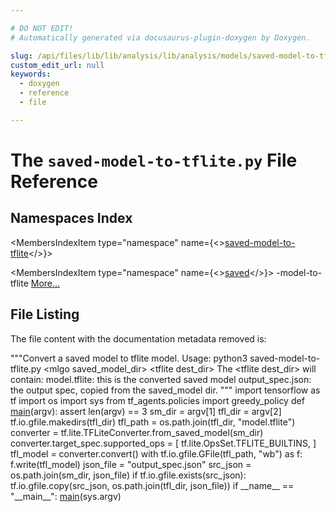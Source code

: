 ```yaml
---

# DO NOT EDIT!
# Automatically generated via docusaurus-plugin-doxygen by Doxygen.

slug: /api/files/lib/lib/analysis/lib/analysis/models/saved-model-to-tflite-py
custom_edit_url: null
keywords:
  - doxygen
  - reference
  - file

---
```





# The `saved-model-to-tflite.py` File Reference

<DoxygenPage pluginConfig={pluginConfig}>



## Namespaces Index

<MembersIndex>

<MembersIndexItem
  type="namespace"
  name={<><a href="/docs/api/namespaces/saved-model-to-tflite">saved-model-to-tflite</a></>}>
</MembersIndexItem>

<MembersIndexItem
  type="namespace"
  name={<><a href="/docs/api/namespaces/saved">saved</a></>}>
-model-to-tflite <a href="/docs/api/namespaces/saved/#details">More...</a>
</MembersIndexItem>

</MembersIndex>


## File Listing

The file content with the documentation metadata removed is:

<ProgramListing>

<Link id="l00001" /><CodeLine lineNumber="1" lineLink="/docs/api/namespaces/saved"><Highlight kind="stringliteral">&quot;&quot;&quot;Convert a saved model to tflite model.</Highlight></CodeLine>
<Link id="l00002" /><CodeLine lineNumber="2"><Highlight kind="stringliteral"></Highlight></CodeLine>
<Link id="l00003" /><CodeLine lineNumber="3"><Highlight kind="stringliteral">Usage: python3 saved-model-to-tflite.py &lt;mlgo saved&#95;model&#95;dir&gt; &lt;tflite dest&#95;dir&gt;</Highlight></CodeLine>
<Link id="l00004" /><CodeLine lineNumber="4"><Highlight kind="stringliteral"></Highlight></CodeLine>
<Link id="l00005" /><CodeLine lineNumber="5"><Highlight kind="stringliteral">The &lt;tflite dest&#95;dir&gt; will contain:</Highlight></CodeLine>
<Link id="l00006" /><CodeLine lineNumber="6"><Highlight kind="stringliteral">  model.tflite: this is the converted saved model</Highlight></CodeLine>
<Link id="l00007" /><CodeLine lineNumber="7"><Highlight kind="stringliteral">  output&#95;spec.json: the output spec, copied from the saved&#95;model dir.</Highlight></CodeLine>
<Link id="l00008" /><CodeLine lineNumber="8"><Highlight kind="stringliteral">&quot;&quot;&quot;</Highlight><Highlight kind="normal"></Highlight></CodeLine>
<Link id="l00009" /><CodeLine lineNumber="9"><Highlight kind="normal"></Highlight></CodeLine>
<Link id="l00010" /><CodeLine lineNumber="10"><Highlight kind="normal"></Highlight><Highlight kind="keyword">import</Highlight><Highlight kind="normal"> tensorflow </Highlight><Highlight kind="keyword">as</Highlight><Highlight kind="normal"> tf</Highlight></CodeLine>
<Link id="l00011" /><CodeLine lineNumber="11"><Highlight kind="normal"></Highlight><Highlight kind="keyword">import</Highlight><Highlight kind="normal"> os</Highlight></CodeLine>
<Link id="l00012" /><CodeLine lineNumber="12"><Highlight kind="normal"></Highlight><Highlight kind="keyword">import</Highlight><Highlight kind="normal"> sys</Highlight></CodeLine>
<Link id="l00013" /><CodeLine lineNumber="13"><Highlight kind="normal"></Highlight><Highlight kind="keyword">from</Highlight><Highlight kind="normal"> tf&#95;agents.policies </Highlight><Highlight kind="keyword">import</Highlight><Highlight kind="normal"> greedy&#95;policy</Highlight></CodeLine>
<Link id="l00014" /><CodeLine lineNumber="14"><Highlight kind="normal"></Highlight></CodeLine>
<Link id="l00015" /><CodeLine lineNumber="15"><Highlight kind="normal"></Highlight></CodeLine>
<Link id="l00016" /><CodeLine lineNumber="16" lineLink="/docs/api/namespaces/saved-model-to-tflite/#aa274d2db6246f2e882e5c84f664c5bfc"><Highlight kind="normal"></Highlight><Highlight kind="keyword">def </Highlight><Highlight kind="normal"><a href="/docs/api/namespaces/saved-model-to-tflite/#aa274d2db6246f2e882e5c84f664c5bfc">main</a>(argv):</Highlight></CodeLine>
<Link id="l00017" /><CodeLine lineNumber="17"><Highlight kind="normal">    </Highlight><Highlight kind="keyword">assert</Highlight><Highlight kind="normal"> len(argv) == 3</Highlight></CodeLine>
<Link id="l00018" /><CodeLine lineNumber="18"><Highlight kind="normal">    sm&#95;dir = argv&#91;1&#93;</Highlight></CodeLine>
<Link id="l00019" /><CodeLine lineNumber="19"><Highlight kind="normal">    tfl&#95;dir = argv&#91;2&#93;</Highlight></CodeLine>
<Link id="l00020" /><CodeLine lineNumber="20"><Highlight kind="normal">    tf.io.gfile.makedirs(tfl&#95;dir)</Highlight></CodeLine>
<Link id="l00021" /><CodeLine lineNumber="21"><Highlight kind="normal">    tfl&#95;path = os.path.join(tfl&#95;dir, </Highlight><Highlight kind="stringliteral">&quot;model.tflite&quot;</Highlight><Highlight kind="normal">)</Highlight></CodeLine>
<Link id="l00022" /><CodeLine lineNumber="22"><Highlight kind="normal">    converter = tf.lite.TFLiteConverter.from&#95;saved&#95;model(sm&#95;dir)</Highlight></CodeLine>
<Link id="l00023" /><CodeLine lineNumber="23"><Highlight kind="normal">    converter.target&#95;spec.supported&#95;ops = &#91;</Highlight></CodeLine>
<Link id="l00024" /><CodeLine lineNumber="24"><Highlight kind="normal">        tf.lite.OpsSet.TFLITE&#95;BUILTINS,</Highlight></CodeLine>
<Link id="l00025" /><CodeLine lineNumber="25"><Highlight kind="normal">    &#93;</Highlight></CodeLine>
<Link id="l00026" /><CodeLine lineNumber="26"><Highlight kind="normal">    tfl&#95;model = converter.convert()</Highlight></CodeLine>
<Link id="l00027" /><CodeLine lineNumber="27"><Highlight kind="normal">    </Highlight><Highlight kind="keyword">with</Highlight><Highlight kind="normal"> tf.io.gfile.GFile(tfl&#95;path, </Highlight><Highlight kind="stringliteral">&quot;wb&quot;</Highlight><Highlight kind="normal">) </Highlight><Highlight kind="keyword">as</Highlight><Highlight kind="normal"> f:</Highlight></CodeLine>
<Link id="l00028" /><CodeLine lineNumber="28"><Highlight kind="normal">        f.write(tfl&#95;model)</Highlight></CodeLine>
<Link id="l00029" /><CodeLine lineNumber="29"><Highlight kind="normal"></Highlight></CodeLine>
<Link id="l00030" /><CodeLine lineNumber="30"><Highlight kind="normal">    json&#95;file = </Highlight><Highlight kind="stringliteral">&quot;output&#95;spec.json&quot;</Highlight><Highlight kind="normal"></Highlight></CodeLine>
<Link id="l00031" /><CodeLine lineNumber="31"><Highlight kind="normal">    src&#95;json = os.path.join(sm&#95;dir, json&#95;file)</Highlight></CodeLine>
<Link id="l00032" /><CodeLine lineNumber="32"><Highlight kind="normal">    </Highlight><Highlight kind="keywordflow">if</Highlight><Highlight kind="normal"> tf.io.gfile.exists(src&#95;json):</Highlight></CodeLine>
<Link id="l00033" /><CodeLine lineNumber="33"><Highlight kind="normal">        tf.io.gfile.copy(src&#95;json, os.path.join(tfl&#95;dir, json&#95;file))</Highlight></CodeLine>
<Link id="l00034" /><CodeLine lineNumber="34"><Highlight kind="normal"></Highlight></CodeLine>
<Link id="l00035" /><CodeLine lineNumber="35"><Highlight kind="normal"></Highlight></CodeLine>
<Link id="l00036" /><CodeLine lineNumber="36"><Highlight kind="normal"></Highlight><Highlight kind="keywordflow">if</Highlight><Highlight kind="normal"> &#95;&#95;name&#95;&#95; == </Highlight><Highlight kind="stringliteral">&quot;&#95;&#95;main&#95;&#95;&quot;</Highlight><Highlight kind="normal">:</Highlight></CodeLine>
<Link id="l00037" /><CodeLine lineNumber="37"><Highlight kind="normal">    <a href="/docs/api/namespaces/saved-model-to-tflite/#aa274d2db6246f2e882e5c84f664c5bfc">main</a>(sys.argv)</Highlight></CodeLine>

</ProgramListing>


</DoxygenPage>
